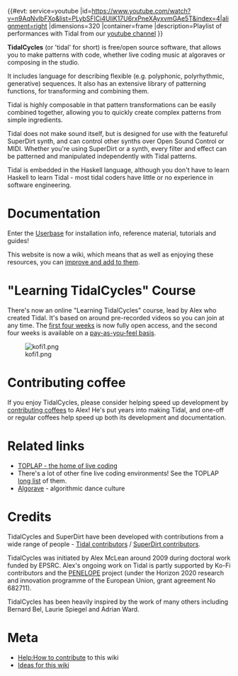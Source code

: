 <languages/>
<translate>
<!--T:1-->
{{#evt:
service=youtube
|id=https://www.youtube.com/watch?v=n9AqNvIbFXo&list=PLybSFICi4UliK17U6rxPneXAyxvmGAe5T&index=4|alignment=right
|dimensions=320
|container=frame
|description=Playlist of performances with Tidal from our [https://www.youtube.com/channel/UCG5Ynx9mvouuSHYEyxaJ0Cg/playlists youtube channel]
}}

<!--T:2-->
'''TidalCycles''' (or 'tidal' for short) is free/open source software, that allows you to make patterns with code, whether live coding music at algoraves or composing in the studio.

<!--T:3-->
It includes language for describing flexible (e.g. polyphonic, polyrhythmic, generative) sequences. It also has an extensive library of patterning functions, for transforming and combining them.

<!--T:4-->
Tidal is highly composable in that pattern transformations can be easily combined together, allowing you to quickly create complex patterns from simple ingredients.

<!--T:5-->
Tidal does not make sound itself, but is designed for use with the featureful SuperDirt synth, and can control other synths over Open Sound Control or MIDI. Whether you're using SuperDirt or a synth, every filter and effect can be patterned and manipulated independently with Tidal patterns.

<!--T:6-->
Tidal is embedded in the Haskell language, although you don't have to learn Haskell to learn Tidal - most tidal coders have little or no experience in software engineering.

= Documentation = <!--T:7-->

<!--T:8-->
Enter the [[Userbase]] for installation info, reference material, tutorials and guides!

<!--T:9-->
This website is now a wiki, which means that as well as enjoying these resources, you can [[Help:How to contribute|improve and add to them]].


= "Learning TidalCycles" Course =
<!--T:11-->
There's now an online "Learning TidalCycles" course, lead by Alex who created Tidal. It's based on around pre-recorded videos so you can join at any time. The [https://club.tidalcycles.org/t/weeks-1-4-index/395 first four weeks] is now fully open access, and the second four weeks is available on a [https://blog.tidalcycles.org/shop/ pay-as-you-feel basis].

[[File:kofi1.png|thumb|link=http://ko-fi.com/yaxulive]]

= Contributing coffee = <!--T:12-->

<!--T:13-->
If you enjoy TidalCycles, please consider helping speed up development by [http://ko-fi.com/yaxulive contributing coffees] to Alex! He's put years into making Tidal, and one-off or regular coffees help speed up both its development and documentation.


= Related links = <!--T:19-->

<!--T:20-->
* [http://toplap.org/ TOPLAP - the home of live coding]
* There's a lot of other fine live coding environments! See the TOPLAP [https://toplap.org/all-things-live-coding-a-curated-list/ long list] of them.
* [http://algorave.com/ Algorave] - algorithmic dance culture

= Credits = <!--T:21-->

<!--T:22-->
TidalCycles and SuperDirt have been developed with contributions from a wide range of people - [https://github.com/tidalcycles/Tidal/graphs/contributors Tidal contributors] / [https://github.com/musikinformatik/SuperDirt/graphs/contributors SuperDirt contributors].

<!--T:23-->
TidalCycles was initiated by Alex McLean around 2009 during doctoral work funded by EPSRC. Alex's ongoing work on Tidal is partly supported by Ko-Fi contributors and the [https://penelope.hypotheses.org/ PENELOPE] project (under the Horizon 2020 research and innovation programme of the European Union, grant agreement No 682711).

<!--T:24-->
TidalCycles has been heavily inspired by the work of many others including Bernard Bel, Laurie Spiegel and Adrian Ward.

= Meta = <!--T:25-->

<!--T:26-->
* [[Help:How to contribute]] to this wiki
* [[Ideas for this wiki]]

</translate>